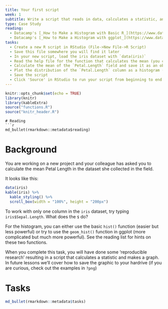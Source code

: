 ```yaml
---
title: Your first script
week: 1 
subtitle: Write a script that reads in data, calculates a statistic, and makes a plot.
type: Case Study
reading:
  - Datacamp's [_How to Make a Histogram with Basic R_](https://www.datacamp.com/community/tutorials/make-histogram-basic-r)
  - Datacamp's [_How to Make a Histogram with ggplot_](https://www.datacamp.com/community/tutorials/make-histogram-ggplot2)
tasks:
  - Create a new R script in RStudio (File->New File->R Script)
  - Save this file somewhere you will find it later
  - In your new script, load the iris dataset with `data(iris)`
  - Read the help file for the function that calculates the mean (you can run `?mean` or use the GUI).
  - Calculate the mean of the `Petal.Length` field and save it as an object named `petal_length_mean`
  - Plot the distribution of the `Petal.Length` column as a histogram (`?hist`)
  - Save the script
  - Click 'Source' in RStudio to run your script from beginning to end
---
```


```r
knitr::opts_chunk$set(echo = TRUE)
library(knitr)
library(kableExtra)
source("functions.R")
source("knitr_header.R")
```

```
# Reading
```r
md_bullet(rmarkdown::metadata$reading)
```

# Background
You are working on a new project and your colleague has asked you to calculate the mean Petal Length in the dataset she collected in the field.  

It looks like this:

```r
data(iris)
kable(iris) %>%
  kable_styling() %>%
  scroll_box(width = "100%", height = "200px")
```

To work with only one column in the `iris` dataset, try typing `iris$Sepal.Length`.  What does the `$` do?  

For the histogram, you can either use the basic `hist()` function (easier but less powerful) or try to use the `geom_hist()` function in ggplot (more complicated but much more powerful).  See the reading list for hints on these two functions.

When you complete this task, you will have done some 'reproducible research' resulting in a script that calculates a statistic and makes a graph.  In future lessons we'll cover how to save the graphic to your hardrive (if you are curious, check out the examples in `?png`)

# Tasks
```r
md_bullet(rmarkdown::metadata$tasks)
```

